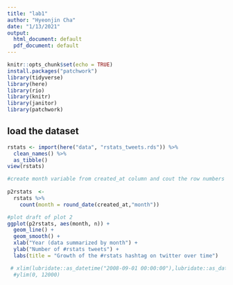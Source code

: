 ```yaml
---
title: "lab1"
author: "Hyeonjin Cha"
date: "1/13/2021"
output:
  html_document: default
  pdf_document: default
---
```


```r
knitr::opts_chunk$set(echo = TRUE)
install.packages("patchwork")
library(tidyverse)
library(here)
library(rio)
library(knitr)
library(janitor)
library(patchwork)

```

## load the dataset
```r
rstats <- import(here("data", "rstats_tweets.rds")) %>% 
  clean_names() %>% 
  as_tibble()
view(rstats)
```

```r
#create month variable from created_at column and cout the row numbers
 
p2rstats  <- 
  rstats %>%  
    count(month = round_date(created_at,"month"))

#plot draft of plot 2
ggplot(p2rstats, aes(month, n)) +
  geom_line() +
  geom_smooth() +
  xlab("Year (data summarized by month") +
  ylab("Number of #rstats tweets") +
  labs(title = "Growth of the #rstats hashtag on twitter over time")

 # xlim(lubridate::as_datetime("2008-09-01 00:00:00"),lubridate::as_datetime("2019-01-01 00:00:00")) +
  #ylim(0, 12000)
  
  
   
```
